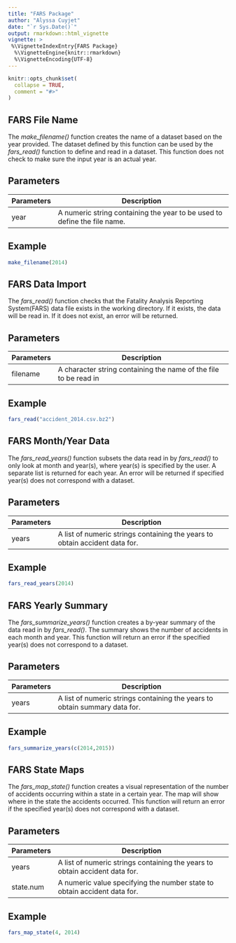```yaml
---
title: "FARS Package"
author: "Alyssa Cuyjet"
date: "`r Sys.Date()`"
output: rmarkdown::html_vignette
vignette: >
 %\VignetteIndexEntry{FARS Package}
  %\VignetteEngine{knitr::rmarkdown}
  %\VignetteEncoding{UTF-8}
---
```

 
```r
knitr::opts_chunk$set(
  collapse = TRUE,
  comment = "#>"
)
```
 
## FARS File Name
 
The *make_filename()* function creates the name of a dataset based on the year provided. The dataset defined by this function can be used by the *fars_read()* function to define and read in a dataset. This function does not check to make sure the input year is an actual year.
 
## Parameters
 
|**Parameters** |**Description**                                                 |  
|---------------|----------------------------------------------------------------|
|year| A numeric string containing the year to be used to define the file name.|
 
## Example
 
```r
make_filename(2014)
```
 
 
## FARS Data Import
 
The *fars_read()* function checks that the Fatality Analysis Reporting System(FARS) data file exists in the working directory. If it exists, the data will be read in. If it does not exist, an error will be returned.
 
## Parameters
 
|**Parameters** |**Description**                                                 |  
|---------------|----------------------------------------------------------------|
|filename| A character string containing the name of the file to be read in|
 
## Example
 
```r
fars_read("accident_2014.csv.bz2")
```
 
 
## FARS Month/Year Data
 
The *fars_read_years()* function subsets the data read in by *fars_read()* to only look at month and year(s), where year(s) is specified by the user. A separate list is returned for each year. An error will be returned if specified year(s) does not correspond with a dataset.
 
## Parameters
 
|**Parameters** |**Description**                                                 |  
|---------------|----------------------------------------------------------------|
|years| A list of numeric strings containing the years to obtain accident data for.|
 
## Example
 
```r
fars_read_years(2014)
```
 
 
## FARS Yearly Summary
 
The *fars_summarize_years()* function creates a by-year summary of the data read in by *fars_read()*. The summary shows the number of accidents in each month and year. This function will return an error if the specified year(s) does not correspond to a dataset.
 
## Parameters
 
|**Parameters** |**Description**                                                 |  
|---------------|----------------------------------------------------------------|
|years| A list of numeric strings containing the years to obtain summary data for.|
 
## Example
 
```r
fars_summarize_years(c(2014,2015))
```
 
 
## FARS State Maps
 
The *fars_map_state()* function creates a visual representation of the number of accidents occurring within a state in a certain year. The map will show where in the state the accidents occurred. This function will return an error if the specified year(s) does not correspond with a dataset.
 
## Parameters
 
|**Parameters** |**Description**                                                 |  
|---------------|----------------------------------------------------------------|
|years| A list of numeric strings containing the years to obtain accident data for.|
|state.num| A numeric value specifying the number state to obtain accident data for.|
 
## Example
 
```r
fars_map_state(4, 2014)
```
